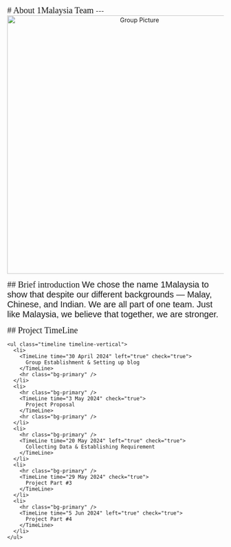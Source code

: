 
<BaseLayout PageID="about">
  <BaseCard title="about">
<p> </p>
<span style="font-family:Freeman; font-size:20px;">
# About 1Malaysia Team
</span>
---
<center>
<img src="/GroupPic.jpg" alt="Group Picture" width="600" class="rounded"/>
</center>
<p>   </p>
<span style="font-family:Freeman; font-size:20px;">
## Brief introduction
</span>
<span style="font-family:Arial; font-size:20px;text-align: left">
We chose the name 1Malaysia to show that despite our different backgrounds — Malay, Chinese, and Indian.
We are all part of one team. 
Just like Malaysia, we believe that together, we are stronger.
</span>
<p>   </p>
<span style="font-family:Freeman; font-size:20px;">
## Project TimeLine
</span>
<p>   </p>

    <ul class="timeline timeline-vertical">
      <li>
        <TimeLine time="30 April 2024" left="true" check="true">
          Group Establishment & Setting up blog
        </TimeLine>
        <hr class="bg-primary" />
      </li>
      <li>
        <hr class="bg-primary" />
        <TimeLine time="3 May 2024" check="true">
          Project Proposal
        </TimeLine>
        <hr class="bg-primary" />
      </li>
      <li>
        <hr class="bg-primary" />
        <TimeLine time="20 May 2024" left="true" check="true"> 
          Collecting Data & Establishing Requirement
        </TimeLine>
      </li>
      <li>
        <hr class="bg-primary" />
        <TimeLine time="29 May 2024" check="true"> 
          Project Part #3
        </TimeLine>
      </li>
      <li>
        <hr class="bg-primary" />
        <TimeLine time="5 Jun 2024" left="true" check="true"> 
          Project Part #4
        </TimeLine>
      </li>
    </ul>
  </BaseCard>
</BaseLayout>

